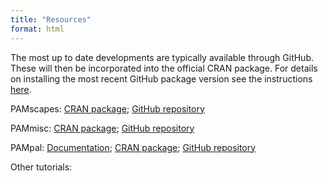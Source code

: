 ```yaml
---
title: "Resources"
format: html
---
```


The most up to date developments are typically available through GitHub. These will then be incorporated into the official CRAN package. For details on installing the most recent GitHub package version see the instructions [here](https://nmfs-ost.github.io/PAMverse/#installing-pamverse-packages).

PAMscapes: [CRAN package](https://cran.r-project.org/web/packages/PAMscapes/index.html); [GitHub repository](https://github.com/TaikiSan21/PAMscapes)

PAMmisc: [CRAN package](https://cran.r-project.org/web/packages/PAMmisc/index.html); [GitHub repository](https://github.com/TaikiSan21/PAMmisc) 

PAMpal: [Documentation](https://taikisan21.github.io/PAMpal/); [CRAN package](https://cran.r-project.org/web/packages/PAMpal/index.html); [GitHub repository](https://github.com/TaikiSan21/PAMpal)

Other tutorials: 

